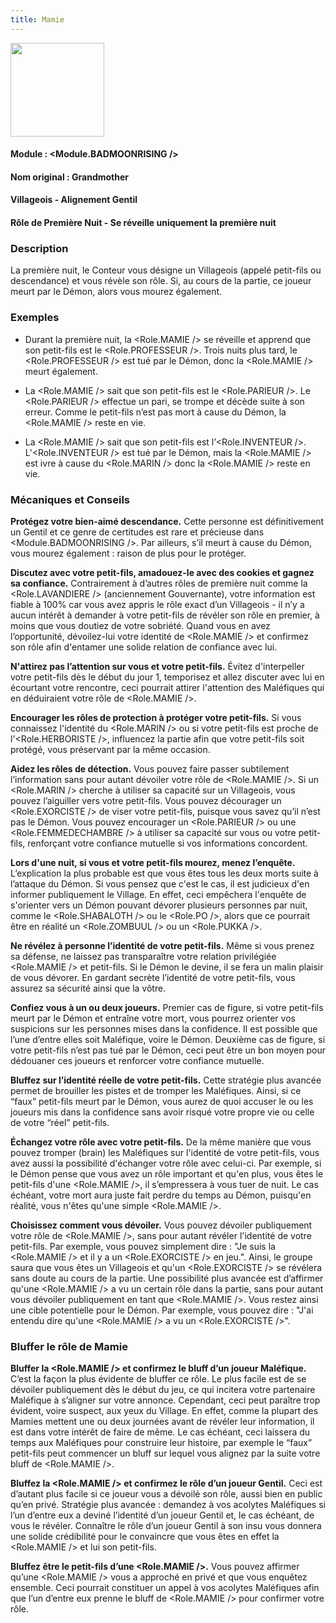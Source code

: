 ```yaml
---
title: Mamie
---
```



<img src='/img/blood-on-the-clocktower/roles/mamie.png' height='150' />

#### Module : <Module.BADMOONRISING />
#### Nom original : Grandmother
#### Villageois - Alignement Gentil
#### Rôle de Première Nuit - Se réveille uniquement la première nuit

### Description

La première nuit, le Conteur vous désigne un Villageois (appelé petit-fils ou descendance) et vous révèle son rôle. Si, au cours de la partie, ce joueur meurt par le Démon, alors vous mourez également.

### Exemples

- Durant la première nuit, la <Role.MAMIE /> se réveille et apprend que son petit-fils est le <Role.PROFESSEUR />. Trois nuits plus tard, le <Role.PROFESSEUR /> est tué par le Démon, donc la <Role.MAMIE /> meurt également.

- La <Role.MAMIE /> sait que son petit-fils est le <Role.PARIEUR />. Le <Role.PARIEUR /> effectue un pari, se trompe et décède suite à son erreur. Comme le petit-fils n’est pas mort à cause du Démon, la <Role.MAMIE /> reste en vie.

- La <Role.MAMIE /> sait que son petit-fils est l’<Role.INVENTEUR />. L'<Role.INVENTEUR /> est tué par le Démon, mais la <Role.MAMIE /> est ivre à cause du <Role.MARIN /> donc la <Role.MAMIE /> reste en vie.

### Mécaniques et Conseils

**Protégez votre bien-aimé descendance.** Cette personne est définitivement un Gentil et ce genre de certitudes est rare et précieuse dans <Module.BADMOONRISING />. Par ailleurs, s’il meurt à cause du Démon, vous mourez également : raison de plus pour le protéger.

**Discutez avec votre petit-fils, amadouez-le avec des cookies et gagnez sa confiance.** Contrairement à d’autres rôles de première nuit comme la <Role.LAVANDIERE /> (anciennement Gouvernante), votre information est fiable à 100% car vous avez appris le rôle exact d’un Villageois - il n’y a aucun intérêt à demander à votre petit-fils de révéler son rôle en premier, à moins que vous doutiez de votre sobriété. Quand vous en avez l’opportunité, dévoilez-lui votre identité de <Role.MAMIE /> et confirmez son rôle afin d'entamer une solide relation de confiance avec lui.

**N'attirez pas l’attention sur vous et votre petit-fils.** Évitez d'interpeller votre petit-fils dès le début du jour 1, temporisez et allez discuter avec lui en écourtant votre rencontre, ceci pourrait attirer l'attention des Maléfiques qui en déduiraient votre rôle de <Role.MAMIE />.

**Encourager les rôles de protection à protéger votre petit-fils.** Si vous connaissez l'identité du <Role.MARIN /> ou si votre petit-fils est proche de l'<Role.HERBORISTE />, influencez la partie afin que votre petit-fils soit protégé, vous préservant par la même occasion.

**Aidez les rôles de détection.** Vous pouvez faire passer subtilement l’information sans pour autant dévoiler votre rôle de <Role.MAMIE />. Si un <Role.MARIN /> cherche à utiliser sa capacité sur un Villageois, vous pouvez l’aiguiller vers votre petit-fils. Vous pouvez décourager un <Role.EXORCISTE /> de viser votre petit-fils, puisque vous savez qu’il n’est pas le Démon. Vous pouvez encourager un <Role.PARIEUR /> ou une <Role.FEMMEDECHAMBRE /> à utiliser sa capacité sur vous ou votre petit-fils, renforçant votre confiance mutuelle si vos informations concordent.

**Lors d'une nuit, si vous et votre petit-fils mourez, menez l’enquête.** L’explication la plus probable est que vous êtes tous les deux morts suite à l’attaque du Démon. Si vous pensez que c'est le cas, il est judicieux d'en informer publiquement le Village. En effet, ceci empêchera l'enquête de s'orienter vers un Démon pouvant dévorer plusieurs personnes par nuit, comme le <Role.SHABALOTH /> ou le <Role.PO />, alors que ce pourrait être en réalité un <Role.ZOMBUUL /> ou un <Role.PUKKA />.

**Ne révélez à personne l’identité de votre petit-fils.** Même si vous prenez sa défense, ne laissez pas transparaître votre relation privilégiée <Role.MAMIE /> et petit-fils. Si le Démon le devine, il se fera un malin plaisir de vous dévorer. En gardant secrète l’identité de votre petit-fils, vous assurez sa sécurité ainsi que la vôtre.

**Confiez vous à un ou deux joueurs.** Premier cas de figure, si votre petit-fils meurt par le Démon et entraîne votre mort, vous pourrez orienter vos suspicions sur les personnes mises dans la confidence. Il est possible que l’une d’entre elles soit Maléfique, voire le Démon. Deuxième cas de figure, si votre petit-fils n’est pas tué par le Démon, ceci peut être un bon moyen pour dédouaner ces joueurs et renforcer votre confiance mutuelle.

**Bluffez sur l’identité réelle de votre petit-fils.** Cette stratégie plus avancée permet de brouiller les pistes et de tromper les Maléfiques. Ainsi, si ce “faux” petit-fils meurt par le Démon, vous aurez de quoi accuser le ou les joueurs mis dans la confidence sans avoir risqué votre propre vie ou celle de votre “réel” petit-fils.

**Échangez votre rôle avec votre petit-fils.** De la même manière que vous pouvez tromper (brain) les Maléfiques sur l'identité de votre petit-fils, vous avez aussi la possibilité d'échanger votre rôle avec celui-ci. Par exemple, si le Démon pense que vous avez un rôle important et qu'en plus, vous êtes le petit-fils d'une <Role.MAMIE />, il s’empressera à vous tuer de nuit. Le cas échéant, votre mort aura juste fait perdre du temps au Démon, puisqu'en réalité, vous n'êtes qu'une simple <Role.MAMIE />.

**Choisissez comment vous dévoiler.** Vous pouvez dévoiler publiquement votre rôle de <Role.MAMIE />, sans pour autant révéler l'identité de votre petit-fils. Par exemple, vous pouvez simplement dire : "Je suis la <Role.MAMIE /> et il y a un <Role.EXORCISTE /> en jeu.". Ainsi, le groupe saura que vous êtes un Villageois et qu'un <Role.EXORCISTE /> se révélera sans doute au cours de la partie. Une possibilité plus avancée est d’affirmer qu'une <Role.MAMIE /> a vu un certain rôle dans la partie, sans pour autant vous dévoiler publiquement en tant que <Role.MAMIE />. Vous restez ainsi une cible potentielle pour le Démon. Par exemple, vous pouvez dire : "J'ai entendu dire qu'une <Role.MAMIE /> a vu un <Role.EXORCISTE />".

### Bluffer le rôle de Mamie

**Bluffer la <Role.MAMIE /> et confirmez le bluff d’un joueur Maléfique.** C’est la façon la plus évidente de bluffer ce rôle. Le plus facile est de se dévoiler publiquement dès le début du jeu, ce qui incitera votre partenaire Maléfique à s’aligner sur votre annonce. Cependant, ceci peut paraître trop évident, voire suspect, aux yeux du Village. En effet, comme la plupart des Mamies mettent une ou deux journées avant de révéler leur information, il est dans votre intérêt de faire de même. Le cas échéant, ceci laissera du temps aux Maléfiques pour construire leur histoire, par exemple le “faux” petit-fils peut commencer un bluff sur lequel vous alignez par la suite votre bluff de <Role.MAMIE />.

**Bluffez la <Role.MAMIE /> et confirmez le rôle d’un joueur Gentil.** Ceci est d’autant plus facile si ce joueur vous a dévoilé son rôle, aussi bien en public qu’en privé. Stratégie plus avancée : demandez à vos acolytes Maléfiques si l’un d’entre eux a deviné l’identité d’un joueur Gentil et, le cas échéant, de vous le révéler. Connaître le rôle d’un joueur Gentil à son insu vous donnera une solide crédibilité pour le convaincre que vous êtes en effet la <Role.MAMIE /> et lui son petit-fils.

**Bluffez être le petit-fils d’une <Role.MAMIE />.** Vous pouvez affirmer qu’une <Role.MAMIE /> vous a approché en privé et que vous enquêtez ensemble. Ceci pourrait constituer un appel à vos acolytes Maléfiques afin que l’un d’entre eux prenne le bluff de <Role.MAMIE /> pour confirmer votre rôle.

